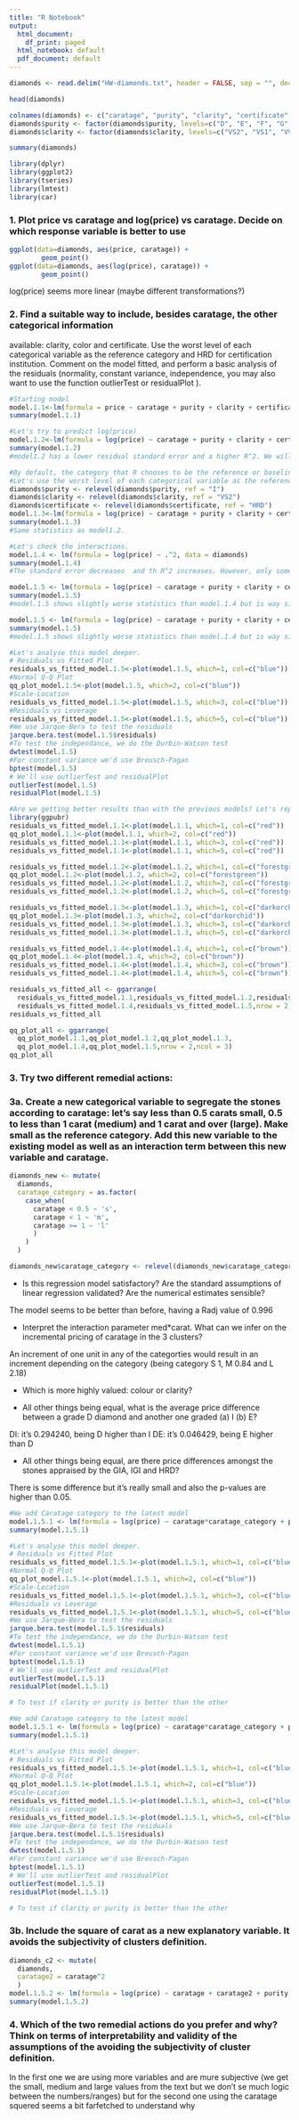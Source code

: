```yaml
---
title: "R Notebook"
output:
  html_document:
    df_print: paged
  html_notebook: default
  pdf_document: default
---
```


```r
diamonds <- read.delim("HW-diamonds.txt", header = FALSE, sep = "", dec = ".")
```

```r
head(diamonds)
```


```r
colnames(diamonds) <- c("caratage", "purity", "clarity", "certificate", "price")
diamonds$purity <- factor(diamonds$purity, levels=c("D", "E", "F", "G", "H", "I"))
diamonds$clarity <- factor(diamonds$clarity, levels=c("VS2", "VS1", "VVS2", "VVS1", "IF"))
```

```r
summary(diamonds)
```

```r
library(dplyr)
library(ggplot2)
library(tseries)
library(lmtest)
library(car)
```

### 1. Plot price vs caratage and log(price) vs caratage. Decide on which response variable is better to use

```r
ggplot(data=diamonds, aes(price, caratage)) + 
        geom_point()
ggplot(data=diamonds, aes(log(price), caratage)) + 
        geom_point()
```

log(price) seems more linear (maybe different transformations?)

### 2. Find a suitable way to include, besides caratage, the other categorical information
available: clarity, color and certificate. Use the worst level of each categorical variable
as the reference category and HRD for certification institution. Comment on the model
fitted, and perform a basic analysis of the residuals (normality, constant variance,
independence, you may also want to use the function outlierTest or residualPlot ).
```r
#Starting model
model.1.1<-lm(formula = price ~ caratage + purity + clarity + certificate, data = diamonds)
summary(model.1.1)
```
```r
#Let's try to predict log(price)
model.1.2<-lm(formula = log(price) ~ caratage + purity + clarity + certificate, data = diamonds)
summary(model.1.2)
#model1.2 has a lower residual standard error and a higher R^2. We will predict log(price).
```
```r
#By default, the category that R chooses to be the reference or baseline, is the first category that appears alphabetically or  numerically (if categories are coded using 0,1,2,...).
#Let's use the worst level of each categorical variable as the reference category and HRD for certification institution.
diamonds$purity <- relevel(diamonds$purity, ref = "I")
diamonds$clarity <- relevel(diamonds$clarity, ref = "VS2")
diamonds$certificate <- relevel(diamonds$certificate, ref = "HRD")
model.1.3<-lm(formula = log(price) ~ caratage + purity + clarity + certificate, data = diamonds)
summary(model.1.3)
#Same statistics as model1.2.
```
```r
#Let's check the interactions.
model.1.4 <- lm(formula = log(price) ~ .^2, data = diamonds)
summary(model.1.4)
#The standard error decreases  and th R^2 increases. However, only some interactions are relevant. Let's keep only those.
```
```r
model.1.5 <- lm(formula = log(price) ~ caratage + purity + clarity + certificate + caratage:purity + caratage:clarity + caratage:certificate, data = diamonds)
summary(model.1.5)
#model.1.5 shows slightly worse statistics than model.1.4 but is way simpler.
```

```r
model.1.5 <- lm(formula = log(price) ~ caratage + purity + clarity + certificate + caratage:certificate, data = diamonds)
summary(model.1.5)
#model.1.5 shows slightly worse statistics than model.1.4 but is way simpler.
```

```r
#Let's analyse this model deeper.
# Residuals vs Fitted Plot
residuals_vs_fitted_model.1.5<-plot(model.1.5, which=1, col=c("blue"))
#Normal Q-Q Plot
qq_plot_model.1.5<-plot(model.1.5, which=2, col=c("blue")) 
#Scale-Location
residuals_vs_fitted_model.1.5<-plot(model.1.5, which=3, col=c("blue"))
#Residuals vs Leverage
residuals_vs_fitted_model.1.5<-plot(model.1.5, which=5, col=c("blue")) 
#We use Jarque-Bera to test the residuals
jarque.bera.test(model.1.5$residuals) 
#To test the independance, we do the Durbin-Watson test
dwtest(model.1.5) 
#For constant variance we'd use Breusch-Pagan
bptest(model.1.5)
# We'll use outlierTest and residualPlot
outlierTest(model.1.5)
residualPlot(model.1.5)
```

```r
#Are we getting better results than with the previous models? Let's repeat the residual analysis for all and compare the results!
library(ggpubr)
residuals_vs_fitted_model.1.1<-plot(model.1.1, which=1, col=c("red"))
qq_plot_model.1.1<-plot(model.1.1, which=2, col=c("red")) 
residuals_vs_fitted_model.1.1<-plot(model.1.1, which=3, col=c("red"))
residuals_vs_fitted_model.1.1<-plot(model.1.1, which=5, col=c("red"))

residuals_vs_fitted_model.1.2<-plot(model.1.2, which=1, col=c("forestgreen"))
qq_plot_model.1.2<-plot(model.1.2, which=2, col=c("forestgreen")) 
residuals_vs_fitted_model.1.2<-plot(model.1.2, which=3, col=c("forestgreen"))
residuals_vs_fitted_model.1.2<-plot(model.1.2, which=5, col=c("forestgreen"))

residuals_vs_fitted_model.1.3<-plot(model.1.3, which=1, col=c("darkorchid"))
qq_plot_model.1.3<-plot(model.1.3, which=2, col=c("darkorchid")) 
residuals_vs_fitted_model.1.3<-plot(model.1.3, which=3, col=c("darkorchid"))
residuals_vs_fitted_model.1.3<-plot(model.1.3, which=5, col=c("darkorchid"))

residuals_vs_fitted_model.1.4<-plot(model.1.4, which=1, col=c("brown"))
qq_plot_model.1.4<-plot(model.1.4, which=2, col=c("brown")) 
residuals_vs_fitted_model.1.4<-plot(model.1.4, which=3, col=c("brown"))
residuals_vs_fitted_model.1.4<-plot(model.1.4, which=5, col=c("brown"))

residuals_vs_fitted_all <- ggarrange(
  residuals_vs_fitted_model.1.1,residuals_vs_fitted_model.1.2,residuals_vs_fitted_model.1.3,
  residuals_vs_fitted_model.1.4,residuals_vs_fitted_model.1.5,nrow = 2,ncol = 3)
residuals_vs_fitted_all

qq_plot_all <- ggarrange(
  qq_plot_model.1.1,qq_plot_model.1.2,qq_plot_model.1.3,
  qq_plot_model.1.4,qq_plot_model.1.5,nrow = 2,ncol = 3)
qq_plot_all

```



### 3. Try two different remedial actions:

### 3a. Create a new categorical variable to segregate the stones according to caratage: let's say less than 0.5 carats small, 0.5 to less than 1 carat (medium) and 1 carat and over (large). Make small as the reference category. Add this new variable to the existing model as well as an interaction term between this new variable and caratage.

```r
diamonds_new <- mutate(
  diamonds,
  caratage_category = as.factor(
    case_when(
      caratage < 0.5 ~ 's',
      caratage < 1 ~ 'm',
      caratage >= 1 ~ 'l'
      )
    )
  )

diamonds_new$caratage_category <- relevel(diamonds_new$caratage_category, ref = "s")

```


* Is this regression model satisfactory? Are the standard assumptions of linear
regression validated? Are the numerical estimates sensible?

The model seems to be better than before, having a Radj value of 0.996

* Interpret the interaction parameter med*carat. What can we infer on the incremental pricing of caratage in the 3 clusters?

An increment of one unit in any of the categorties would result in an increment depending on the category  (being category S 1, M 0.84 and L 2.18)

* Which is more highly valued: colour or clarity?

* All other things being equal, what is the average price difference between a grade D diamond and another one graded (a) I (b) E?

DI: it's 0.294240, being D higher than I
DE: it's 0.046429, being E higher than D

* All other things being equal, are there price differences amongst the stones appraised by the GIA, IGI and HRD?

There is some difference but it's really small and also the p-values are higher than 0.05.

```r
#We add Caratage category to the latest model
model.1.5.1 <- lm(formula = log(price) ~ caratage*caratage_category + purity + clarity + certificate + caratage:purity + caratage:clarity + caratage:certificate , data = diamonds_new)
summary(model.1.5.1)

#Let's analyse this model deeper.
# Residuals vs Fitted Plot
residuals_vs_fitted_model.1.5.1<-plot(model.1.5.1, which=1, col=c("blue"))
#Normal Q-Q Plot
qq_plot_model.1.5.1<-plot(model.1.5.1, which=2, col=c("blue")) 
#Scale-Location
residuals_vs_fitted_model.1.5.1<-plot(model.1.5.1, which=3, col=c("blue"))
#Residuals vs Leverage
residuals_vs_fitted_model.1.5.1<-plot(model.1.5.1, which=5, col=c("blue")) 
#We use Jarque-Bera to test the residuals
jarque.bera.test(model.1.5.1$residuals) 
#To test the independance, we do the Durbin-Watson test
dwtest(model.1.5.1) 
#For constant variance we'd use Breusch-Pagan
bptest(model.1.5.1)
# We'll use outlierTest and residualPlot
outlierTest(model.1.5.1)
residualPlot(model.1.5.1)

# To test if clarity or purity is better than the other


```

```r
#We add Caratage category to the latest model
model.1.5.1 <- lm(formula = log(price) ~ caratage*caratage_category + purity + clarity + certificate + caratage:certificate , data = diamonds_new)
summary(model.1.5.1)

#Let's analyse this model deeper.
# Residuals vs Fitted Plot
residuals_vs_fitted_model.1.5.1<-plot(model.1.5.1, which=1, col=c("blue"))
#Normal Q-Q Plot
qq_plot_model.1.5.1<-plot(model.1.5.1, which=2, col=c("blue")) 
#Scale-Location
residuals_vs_fitted_model.1.5.1<-plot(model.1.5.1, which=3, col=c("blue"))
#Residuals vs Leverage
residuals_vs_fitted_model.1.5.1<-plot(model.1.5.1, which=5, col=c("blue")) 
#We use Jarque-Bera to test the residuals
jarque.bera.test(model.1.5.1$residuals) 
#To test the independance, we do the Durbin-Watson test
dwtest(model.1.5.1) 
#For constant variance we'd use Breusch-Pagan
bptest(model.1.5.1)
# We'll use outlierTest and residualPlot
outlierTest(model.1.5.1)
residualPlot(model.1.5.1)

# To test if clarity or purity is better than the other


```

### 3b. Include the square of carat as a new explanatory variable. It avoids the subjectivity of clusters definition.

```r

diamonds_c2 <- mutate(
  diamonds,
  caratage2 = caratage^2
  )
model.1.5.2 <- lm(formula = log(price) ~ caratage + caratage2 + purity + clarity + certificate + caratage:purity + caratage:clarity + caratage:certificate , data = diamonds_c2)
summary(model.1.5.2)

```


### 4. Which of the two remedial actions do you prefer and why? Think on terms of interpretability and validity of the assumptions of the avoiding the subjectivity of cluster definition.

In the first one we are using more variables and are mure subjective (we get the small, medium and large values from the text but we don't se much logic between the numbers/ranges) but for the second one using the caratage squered seems a bit farfetched to understand why  

```r
```


